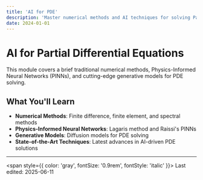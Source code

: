 ```yaml
---
title: 'AI for PDE'
description: 'Master numerical methods and AI techniques for solving Partial Differential Equations'
date: 2024-01-01
---
```


# AI for Partial Differential Equations

This module covers a brief traditional numerical methods, Physics-Informed Neural Networks (PINNs), and cutting-edge generative models for PDE solving.

## What You'll Learn

- **Numerical Methods**: Finite difference, finite element, and spectral methods
- **Physics-Informed Neural Networks**: Lagaris method and Raissi's PINNs
- **Generative Models**: Diffusion models for PDE solving
- **State-of-the-Art Techniques**: Latest advances in AI-driven PDE solutions

---
<span style={{ color: 'gray', fontSize: '0.9rem', fontStyle: 'italic' }}>
  Last edited: 2025-06-11
</span>
